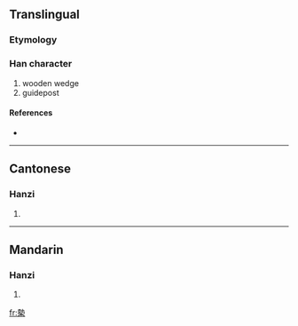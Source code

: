 ==Translingual==

===Etymology===
{{Han compound|埶|木|c1=p|c2=s|t2=wood|ls=psc}}

===Han character===
{{Han char|rn=75|rad=木|as=11|sn=15|four=5590<sub>4</sub>|canj=土戈木 (GID)}}

# wooden wedge
# guidepost

====References====
* {{Han ref|kx=0548.040|dkj=15383|dj=0935.230|hdz=21272.100|uh=69F7|ud=27127|bh=E5DD|bd=58845}}

----

==Cantonese==

===Hanzi===
{{yue-hanzi|jyut=|y=yit6}}

# {{defn|Cantonese}}

----

==Mandarin==

===Hanzi===
{{cmn-hanzi|pin=[[yì]] ([[yi4]])|wg=i<sup>4</sup>}}

# {{defn|Mandarin}}

[[fr:槷]]